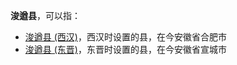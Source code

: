 '''浚遒县'''，可以指：
*[[浚遒县_(西汉)|浚遒县 (西汉)]]，西汉时设置的县，在今安徽省合肥市
*[[浚遒县_(东晋)|浚遒县 (东晋)]]，东晋时设置的县，在今安徽省宣城市

{{Disambig|J|Cat=三字中国县名消歧义}}